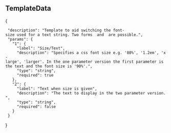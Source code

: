 ==TemplateData==
{{TemplateDataHeader}}
<templatedata>{
  "description": "Template to aid switching the font-size used for a text string. Two forms {{resize|<size>|<text>}} and {{resize|<text>}} are possible.",
  "params": {
    "1": {
      "label": "Size/Text",
      "description": "Specifies a css font size e.g. '80%', '1.2em', 'x-large', 'larger'. In the one parameter version the first parameter is the text and the font size is '90%'.",
      "type": "string",
      "required": true
    },
    "2": {
      "label": "Text when size is given",
      "description": "The text to display in the two parameter version.",
      "type": "string",
      "required": false
    }
  }
}
</templatedata>